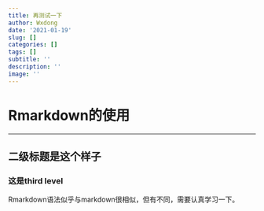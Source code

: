 ```yaml
---
title: 再测试一下
author: Wxdong
date: '2021-01-19'
slug: []
categories: []
tags: []
subtitle: ''
description: ''
image: ''
---
```


# Rmarkdown的使用
***
## 二级标题是这个样子
### 这是third level
Rmarkdown语法似乎与markdown很相似，但有不同，需要认真学习一下。